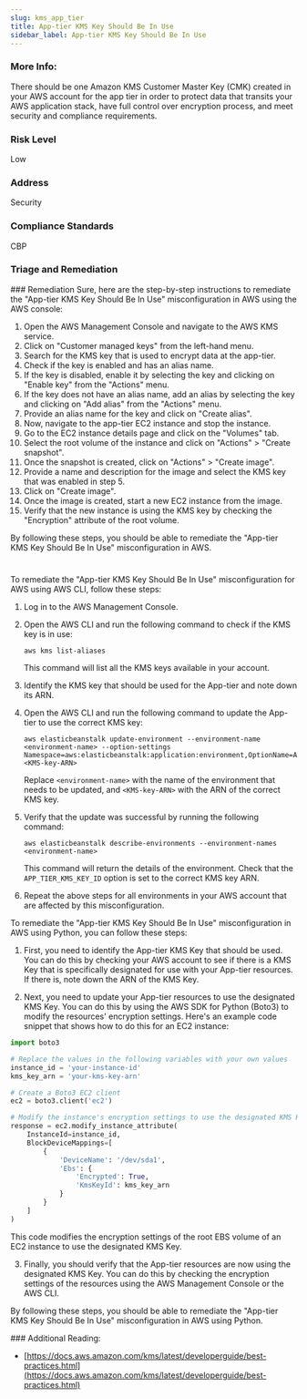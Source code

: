 ```yaml
---
slug: kms_app_tier
title: App-tier KMS Key Should Be In Use
sidebar_label: App-tier KMS Key Should Be In Use
---
```


### More Info:

There should be one Amazon KMS Customer Master Key (CMK) created in your AWS account for the app tier in order to protect data that transits your AWS application stack, have full control over encryption process, and meet security and compliance requirements.

### Risk Level

Low

### Address

Security

### Compliance Standards

CBP


### Triage and Remediation
<Tabs>
<Tab title='Remediation'>
### Remediation

<AccordionGroup>
<Accordion title='Using Console' defaultOpen='true'>
Sure, here are the step-by-step instructions to remediate the "App-tier KMS Key Should Be In Use" misconfiguration in AWS using the AWS console:

1. Open the AWS Management Console and navigate to the AWS KMS service.
2. Click on "Customer managed keys" from the left-hand menu.
3. Search for the KMS key that is used to encrypt data at the app-tier.
4. Check if the key is enabled and has an alias name.
5. If the key is disabled, enable it by selecting the key and clicking on "Enable key" from the "Actions" menu.
6. If the key does not have an alias name, add an alias by selecting the key and clicking on "Add alias" from the "Actions" menu.
7. Provide an alias name for the key and click on "Create alias".
8. Now, navigate to the app-tier EC2 instance and stop the instance.
9. Go to the EC2 instance details page and click on the "Volumes" tab.
10. Select the root volume of the instance and click on "Actions" > "Create snapshot".
11. Once the snapshot is created, click on "Actions" > "Create image".
12. Provide a name and description for the image and select the KMS key that was enabled in step 5.
13. Click on "Create image".
14. Once the image is created, start a new EC2 instance from the image.
15. Verify that the new instance is using the KMS key by checking the "Encryption" attribute of the root volume.

By following these steps, you should be able to remediate the "App-tier KMS Key Should Be In Use" misconfiguration in AWS.

#
</Accordion>

<Accordion title='Using CLI'>
To remediate the "App-tier KMS Key Should Be In Use" misconfiguration for AWS using AWS CLI, follow these steps:

1. Log in to the AWS Management Console.

2. Open the AWS CLI and run the following command to check if the KMS key is in use:

   ```
   aws kms list-aliases
   ```

   This command will list all the KMS keys available in your account.

3. Identify the KMS key that should be used for the App-tier and note down its ARN.

4. Open the AWS CLI and run the following command to update the App-tier to use the correct KMS key:

   ```
   aws elasticbeanstalk update-environment --environment-name <environment-name> --option-settings Namespace=aws:elasticbeanstalk:application:environment,OptionName=APP_TIER_KMS_KEY_ID,Value=<KMS-key-ARN>
   ```

   Replace `<environment-name>` with the name of the environment that needs to be updated, and `<KMS-key-ARN>` with the ARN of the correct KMS key.

5. Verify that the update was successful by running the following command:

   ```
   aws elasticbeanstalk describe-environments --environment-names <environment-name>
   ```

   This command will return the details of the environment. Check that the `APP_TIER_KMS_KEY_ID` option is set to the correct KMS key ARN.

6. Repeat the above steps for all environments in your AWS account that are affected by this misconfiguration.
</Accordion>

<Accordion title='Using Python'>
To remediate the "App-tier KMS Key Should Be In Use" misconfiguration in AWS using Python, you can follow these steps:

1. First, you need to identify the App-tier KMS Key that should be used. You can do this by checking your AWS account to see if there is a KMS Key that is specifically designated for use with your App-tier resources. If there is, note down the ARN of the KMS Key.

2. Next, you need to update your App-tier resources to use the designated KMS Key. You can do this by using the AWS SDK for Python (Boto3) to modify the resources' encryption settings. Here's an example code snippet that shows how to do this for an EC2 instance:

```python
import boto3

# Replace the values in the following variables with your own values
instance_id = 'your-instance-id'
kms_key_arn = 'your-kms-key-arn'

# Create a Boto3 EC2 client
ec2 = boto3.client('ec2')

# Modify the instance's encryption settings to use the designated KMS Key
response = ec2.modify_instance_attribute(
    InstanceId=instance_id,
    BlockDeviceMappings=[
        {
            'DeviceName': '/dev/sda1',
            'Ebs': {
                'Encrypted': True,
                'KmsKeyId': kms_key_arn
            }
        }
    ]
)
```

This code modifies the encryption settings of the root EBS volume of an EC2 instance to use the designated KMS Key.

3. Finally, you should verify that the App-tier resources are now using the designated KMS Key. You can do this by checking the encryption settings of the resources using the AWS Management Console or the AWS CLI.

By following these steps, you should be able to remediate the "App-tier KMS Key Should Be In Use" misconfiguration in AWS using Python.
</Accordion>

</AccordionGroup>
</Tab>
</Tabs>
### Additional Reading:

- [https://docs.aws.amazon.com/kms/latest/developerguide/best-practices.html](https://docs.aws.amazon.com/kms/latest/developerguide/best-practices.html) 

